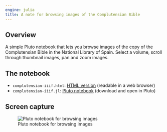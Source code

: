 ```yaml
---
engine: julia
title: A note for browsing images of the Complutensian Bible
---
```


## Overview

A simple Pluto notebook that lets you browse images of the copy of the Complutensian Bible in the National Library of Spain. Select a volume, scroll through thumbnail images, pan and zoom images.


## The notebook

- `complutensian-iiif.html`: [HTML version](./complutensian-iiif.html) (readable in a web browser)
- `complutensian-iiif.jl`: [Pluto notebook](https://raw.githubusercontent.com/neelsmith/complutensian-texts/refs/heads/main/pluto/complutensian-iiif.jl) (download and open in Pluto)



## Screen capture

![Pluto notebook for browsing images](./image-browser.png)



